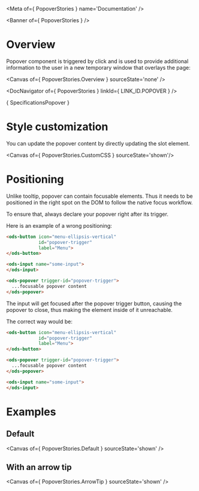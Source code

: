 
<Meta of={ PopoverStories } name='Documentation' />

<Banner of={ PopoverStories } />

# Overview

Popover component is triggered by click and is used to provide additional information to the user in a new temporary window that overlays the page:

<Canvas of={ PopoverStories.Overview } sourceState='none' />

<DocNavigator of={ PopoverStories } linkId={ LINK_ID.POPOVER } />

<Markdown>{ SpecificationsPopover }</Markdown>

# Style customization

You can update the popover content by directly updating the slot element.

<Canvas of={ PopoverStories.CustomCSS } sourceState='shown'/>

# Positioning

Unlike tooltip, popover can contain focusable elements.
Thus it needs to be positioned in the right spot on the DOM to follow the native focus workflow.

To ensure that, always declare your popover right after its trigger.

Here is an example of a wrong positioning:

```html
<ods-button icon="menu-ellipsis-vertical"
            id="popover-trigger"
            label="Menu">
</ods-button>

<ods-input name="some-input">
</ods-input>

<ods-popover trigger-id="popover-trigger">
  ...focusable popover content
</ods-popover>
```

The input will get focused after the popover trigger button, causing the popover to close, thus making the element inside of it unreachable.

The correct way would be:

```html
<ods-button icon="menu-ellipsis-vertical"
            id="popover-trigger"
            label="Menu">
</ods-button>

<ods-popover trigger-id="popover-trigger">
  ...focusable popover content
</ods-popover>

<ods-input name="some-input">
</ods-input>
```

# Examples

## Default

<Canvas of={ PopoverStories.Default } sourceState='shown' />

## With an arrow tip

<Canvas of={ PopoverStories.ArrowTip } sourceState='shown' />
